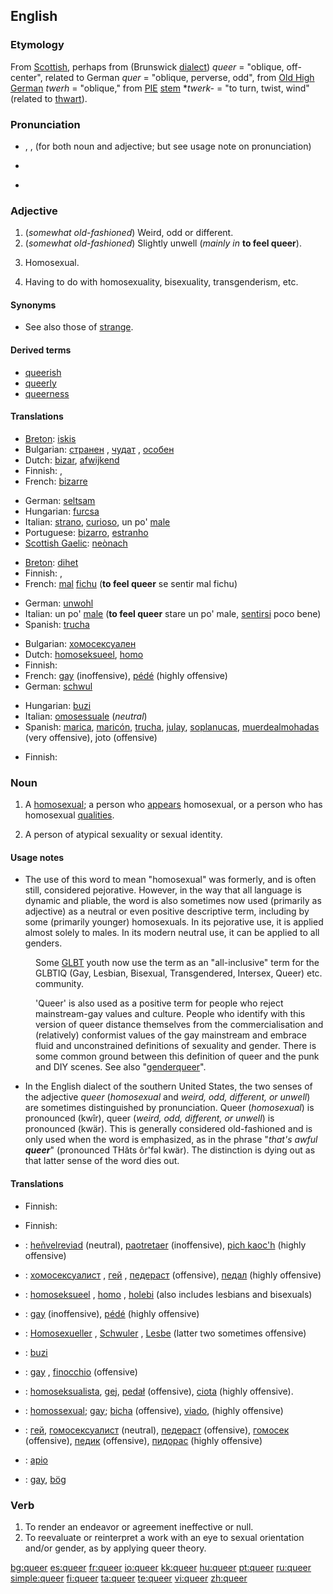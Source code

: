 ==English==
{{wikipedia}}

===Etymology===
From [[Scottish]], perhaps from {{LG.}} (Brunswick [[dialect]]) ''queer'' = "oblique, off-center", related to German ''quer'' = "oblique, perverse, odd", from [[Old High German]] ''twerh'' = "oblique," from [[PIE]] [[stem]] *''twerk-'' = "to turn, twist, wind" (related to [[thwart]]).

===Pronunciation===
* {{enPR|kwîr}}, {{IPA|/kwir/}}, {{SAMPA|/kwir/}} (for both noun and adjective; but see usage note on pronunciation)
* {{audio|en-us-queer.ogg|Audio (US)}}

* {{rhymes|ɪə(r)}}

===Adjective===
{{en-adj|er}}

# (''somewhat old-fashioned'') Weird, odd or different.
# (''somewhat old-fashioned'') Slightly unwell (''mainly in'' '''to feel queer''').
# {{slang}} Homosexual.
# {{slang}} Having to do with homosexuality, bisexuality, transgenderism, etc.

====Synonyms====
* See also those of [[strange]].

====Derived terms====
* [[queerish]]
* [[queerly]]
* [[queerness]]

====Translations====
{{trans-top|weird, odd, different}}
* [[Breton]]: [[iskis]]
* Bulgarian: [[странен]] {{m}}, [[чудат]] {{m}}, [[особен]] {{m}}
* Dutch: [[bizar]], [[afwijkend]]
* Finnish: {{t|fi|outo}}, {{t|fi|omituinen}}
* French: [[bizarre]]
{{trans-mid}}
* German: [[seltsam]]
* Hungarian: [[furcsa]]
* Italian: [[strano]], [[curioso]], un po' [[male]]
* Portuguese: [[bizarro]], [[estranho]]
* [[Scottish Gaelic]]: [[neònach]]
{{trans-bottom}}

{{trans-top|slightly unwell}}
* [[Breton]]: [[dihet]]
* Finnish: {{t|fi|outo}}, {{t|fi|omituinen}}
* French: [[mal]] [[fichu]] ('''to feel queer''' se sentir mal fichu)
{{trans-mid}}
* German: [[unwohl]]
* Italian: un po' [[male]] ('''to feel queer''' stare un po' male, [[sentirsi]] poco bene)
* Spanish: [[trucha]]
{{trans-bottom}}

{{trans-top|slang: homosexual}}
* Bulgarian: [[хомосексуален]] {{m}}
* Dutch: [[homoseksueel]], [[homo]]
* Finnish: {{t|fi|hintti|alt=hintti-}}
* French: [[gay]] (inoffensive), [[pédé]] (highly offensive)
* German: [[schwul]]
{{trans-mid}}
* Hungarian: [[buzi]]
* Italian: [[omosessuale]] (''neutral'')
* Spanish: [[marica]], [[maricón]], [[trucha]], [[julay]], [[soplanucas]], [[muerdealmohadas]] (very offensive), joto {{m}} (offensive)
{{trans-bottom}}

{{trans-top|slang: having to do with homosexuality, etc.}}
* Finnish: {{t|fi|pervo}}
{{trans-mid}}
{{trans-bottom}}

===Noun===
{{en-noun}}

# {{context|Derogatory, slang}} A [[homosexual]]; a person who [[appear|appears]] homosexual, or a person who has homosexual [[quality|qualities]].
# {{context|slang}} A person of atypical sexuality or sexual identity.

====Usage notes====
* The use of this word to mean "homosexual" was formerly, and is often still, considered pejorative.  However, in the way that all language is dynamic and pliable, the word is also sometimes now used (primarily as adjective) as a neutral or even positive descriptive term, including by some (primarily younger) homosexuals. In its pejorative use, it is applied almost solely to males. In its modern neutral use, it can be applied to all genders.

: Some [[GLBT]] youth now use the term as an "all-inclusive" term for the GLBTIQ (Gay, Lesbian, Bisexual, Transgendered, Intersex, Queer) etc. community.

: 'Queer' is also used as a positive term for people who reject mainstream-gay values and culture.  People who identify with this version of queer distance themselves from the commercialisation and (relatively) conformist values of the gay mainstream and embrace fluid and unconstrained definitions of sexuality and gender.  There is some common ground between this definition of queer and the punk and DIY scenes. See also "[[genderqueer]]".

* In the English dialect of the southern United States, the two senses of the adjective ''queer'' (''homosexual'' and ''weird, odd, different, or unwell'') are sometimes distinguished by pronunciation.  Queer (''homosexual'') is pronounced (kwîr), queer (''weird, odd, different, or unwell'') is pronounced (kwär).  This is generally considered old-fashioned and is only used when the word is emphasized, as in the phrase "''that's awful '''queer'''''" (pronounced THăts ôr'fəl kwär).  The distinction is dying out as that latter sense of the word dies out.

====Translations====
{{trans-top|slang: homosexual}}
* Finnish: {{t|fi|hintti}}
{{trans-mid}}
{{trans-bottom}}

{{trans-top|slang: person of atypical sexuality or sexual identity}}
* Finnish: {{t|fi|pervo}}
{{trans-mid}}
{{trans-bottom}}

{{checktrans-top}}
* {{ttbc|Breton}}: [[heñvelreviad]] {{m}} (neutral), [[paotretaer]] {{m}} (inoffensive), [[pich kaoc'h]] {{m}} (highly offensive)
* {{ttbc|Bulgarian}}: [[хомосексуалист]] {{m}}, [[гей]] {{m}}, [[педераст]] {{m}} (offensive), [[педал]] {{m}}  (highly offensive)
* {{ttbc|Dutch}}: [[homoseksueel]] {{m}}, [[homo]] {{m}}, [[holebi]] (also includes lesbians and bisexuals)
* {{ttbc|French}}: [[gay]] {{m}} (inoffensive), [[pédé]] {{m}} (highly offensive)
* {{ttbc|German}}: [[Homosexueller]] {{m}}, [[Schwuler]] {{m}}, [[Lesbe]] {{f}} (latter two sometimes offensive)
* {{ttbc|Hungarian}}: [[buzi]]
{{trans-mid}}
* {{ttbc|Italian}}: [[gay]] {{m}}, [[finocchio]] {{m}} (offensive)
* {{ttbc|Polish}}: [[homoseksualista]], [[gej]], [[pedał]] (offensive), [[ciota]] (highly offensive).
* {{ttbc|Portuguese}}: [[homossexual]]; [[gay]]; [[bicha]] (offensive), [[viado]], (highly offensive)
* {{ttbc|Russian}}: [[гей]], [[гомосексуалист]] (neutral), [[педераст]] (offensive), [[гомосек]] (offensive), [[педик]] (offensive), [[пидорас]] (highly offensive)
* {{ttbc|Spanish}}: [[apio]] {{m}}
* {{ttbc|Swedish}}: [[gay]], [[bög]]
{{trans-bottom}}

===Verb===
{{en-verb}}

# To render an endeavor or agreement ineffective or null.
# To reevaluate or reinterpret a work with an eye to sexual orientation and/or gender, as by applying queer theory.

[[bg:queer]]
[[es:queer]]
[[fr:queer]]
[[io:queer]]
[[kk:queer]]
[[hu:queer]]
[[pt:queer]]
[[ru:queer]]
[[simple:queer]]
[[fi:queer]]
[[ta:queer]]
[[te:queer]]
[[vi:queer]]
[[zh:queer]]